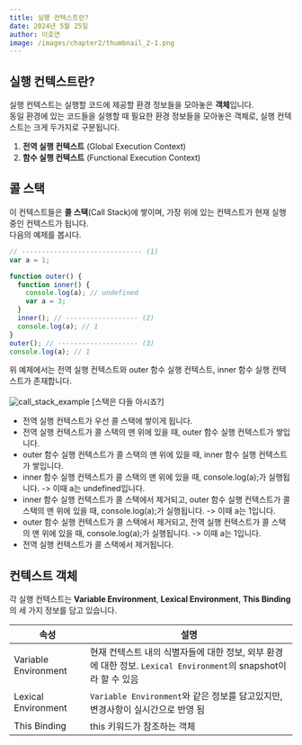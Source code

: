 ```yaml
---
title: 실행 컨텍스트란?
date: 2024년 5월 25일
author: 이호연
image: /images/chapter2/thumbnail_2-1.png
---
```


## 실행 컨텍스트란?

실행 컨텍스트는 실행할 코드에 제공할 환경 정보들을 모아놓은 **객체**입니다. <br/>
동일 환경에 있는 코드들을 실행할 때 필요한 환경 정보들을 모아놓은 객체로, 실행 컨텍스트는 크게 두가지로 구분됩니다.

1. **전역 실행 컨텍스트** (Global Execution Context)
2. **함수 실행 컨텍스트** (Functional Execution Context)

## 콜 스택

이 컨텍스트들은 **콜 스택**(Call Stack)에 쌓이며, 가장 위에 있는 컨텍스트가 현재 실행중인 컨텍스트가 됩니다. <br/>
다음의 예제를 봅시다.

```javascript showLineNumbers copy
// ------------------------------ (1)
var a = 1;

function outer() {
  function inner() {
    console.log(a); // undefined
    var a = 3;
  }
  inner(); // ------------------ (2)
  console.log(a); // 1
}
outer(); // -------------------- (3)
console.log(a); // 1
```

위 예제에서는 전역 실행 컨텍스트와 outer 함수 실행 컨텍스트, inner 함수 실행 컨텍스트가 존재합니다. <br/><br/>
![call_stack_example](/images/chapter2/call_stack_example.png)
[스택은 다들 아시죠?]

- 전역 실행 컨텍스트가 우선 콜 스택에 쌓이게 됩니다.
- 전역 실행 컨텍스트가 콜 스택의 맨 위에 있을 때, outer 함수 실행 컨텍스트가 쌓입니다.
- outer 함수 실행 컨텍스트가 콜 스택의 맨 위에 있을 때, inner 함수 실행 컨텍스트가 쌓입니다.
- inner 함수 실행 컨텍스트가 콜 스택의 맨 위에 있을 때, console.log(a);가 실행됩니다. -> 이때 a는 undefined입니다.
- inner 함수 실행 컨텍스트가 콜 스택에서 제거되고, outer 함수 실행 컨텍스트가 콜 스택의 맨 위에 있을 때, console.log(a);가 실행됩니다. -> 이때 a는 1입니다.
- outer 함수 실행 컨텍스트가 콜 스택에서 제거되고, 전역 실행 컨텍스트가 콜 스택의 맨 위에 있을 때, console.log(a);가 실행됩니다. -> 이때 a는 1입니다.
- 전역 실행 컨텍스트가 콜 스택에서 제거됩니다.

## 컨텍스트 객체

각 실행 컨텍스트는 **Variable Environment**, **Lexical Environment**, **This Binding**의 세 가지 정보를 담고 있습니다.

| 속성                 | 설명                                                                                                            |
| -------------------- | --------------------------------------------------------------------------------------------------------------- |
| Variable Environment | 현재 컨텍스트 내의 식별자들에 대한 정보, 외부 환경에 대한 정보. `Lexical Environment`의 snapshot이라 할 수 있음 |
| Lexical Environment  | `Variable Environment`와 같은 정보를 담고있지만, 변경사항이 실시간으로 반영 됨                                  |
| This Binding         | this 키워드가 참조하는 객체                                                                                     |
